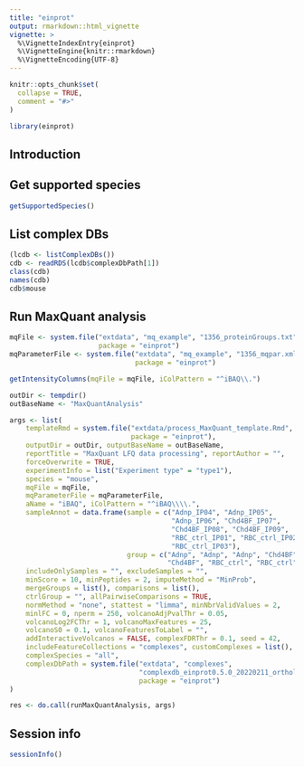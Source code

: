 ```yaml
---
title: "einprot"
output: rmarkdown::html_vignette
vignette: >
  %\VignetteIndexEntry{einprot}
  %\VignetteEngine{knitr::rmarkdown}
  %\VignetteEncoding{UTF-8}
---
```


```r
knitr::opts_chunk$set(
  collapse = TRUE,
  comment = "#>"
)
```

```r
library(einprot)
```

## Introduction

## Get supported species

```r
getSupportedSpecies()
```

## List complex DBs

```r
(lcdb <- listComplexDBs())
cdb <- readRDS(lcdb$complexDbPath[1])
class(cdb)
names(cdb)
cdb$mouse
```

## Run MaxQuant analysis

```r
mqFile <- system.file("extdata", "mq_example", "1356_proteinGroups.txt",
                      package = "einprot")
mqParameterFile <- system.file("extdata", "mq_example", "1356_mqpar.xml",
                               package = "einprot")
```

```r
getIntensityColumns(mqFile = mqFile, iColPattern = "^iBAQ\\.")
```

```r
outDir <- tempdir()
outBaseName <- "MaxQuantAnalysis"

args <- list(
    templateRmd = system.file("extdata/process_MaxQuant_template.Rmd",
                              package = "einprot"),
    outputDir = outDir, outputBaseName = outBaseName,
    reportTitle = "MaxQuant LFQ data processing", reportAuthor = "",
    forceOverwrite = TRUE,
    experimentInfo = list("Experiment type" = "type1"),
    species = "mouse",
    mqFile = mqFile,
    mqParameterFile = mqParameterFile,
    aName = "iBAQ", iColPattern = "^iBAQ\\\\.",
    sampleAnnot = data.frame(sample = c("Adnp_IP04", "Adnp_IP05",
                                        "Adnp_IP06", "Chd4BF_IP07",
                                        "Chd4BF_IP08", "Chd4BF_IP09",
                                        "RBC_ctrl_IP01", "RBC_ctrl_IP02",
                                        "RBC_ctrl_IP03"),
                             group = c("Adnp", "Adnp", "Adnp", "Chd4BF", "Chd4BF",
                                       "Chd4BF", "RBC_ctrl", "RBC_ctrl", "RBC_ctrl")),
    includeOnlySamples = "", excludeSamples = "",
    minScore = 10, minPeptides = 2, imputeMethod = "MinProb",
    mergeGroups = list(), comparisons = list(),
    ctrlGroup = "", allPairwiseComparisons = TRUE,
    normMethod = "none", stattest = "limma", minNbrValidValues = 2,
    minlFC = 0, nperm = 250, volcanoAdjPvalThr = 0.05,
    volcanoLog2FCThr = 1, volcanoMaxFeatures = 25,
    volcanoS0 = 0.1, volcanoFeaturesToLabel = "",
    addInteractiveVolcanos = FALSE, complexFDRThr = 0.1, seed = 42,
    includeFeatureCollections = "complexes", customComplexes = list(),
    complexSpecies = "all",
    complexDbPath = system.file("extdata", "complexes",
                                "complexdb_einprot0.5.0_20220211_orthologs.rds",
                                package = "einprot")
)

res <- do.call(runMaxQuantAnalysis, args)
```

## Session info

```r
sessionInfo()
```

